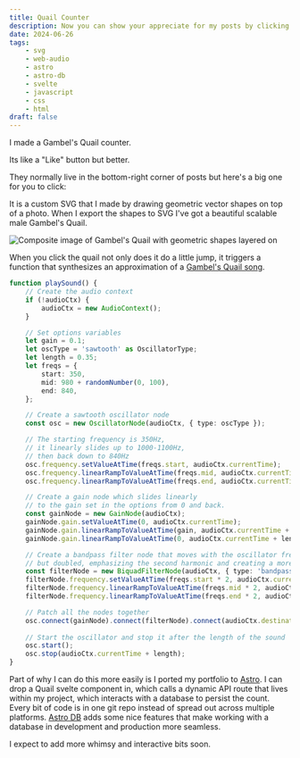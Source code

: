 ```yaml
---
title: Quail Counter
description: Now you can show your appreciate for my posts by clicking on a quail.
date: 2024-06-26
tags:
    - svg
    - web-audio
    - astro
    - astro-db
    - svelte
    - javascript
    - css
    - html
draft: false
---
```


I made a Gambel's Quail counter. 

Its like a "Like" button but better. 

They normally live in the bottom-right corner of posts but here's a big one for you to click:

<BigQuail url="/blog/2024-06-26-quail" client:only="svelte" />

It is a custom SVG that I made by drawing geometric vector shapes on top of a photo. When I export the shapes to SVG I've got a beautiful scalable male Gambel's Quail. 

![Composite image of Gambel's Quail with geometric shapes layered on](./gaqu_composite.png)

When you click the quail not only does it do a little jump, it triggers a function that synthesizes an approximation of a [Gambel's Quail song](https://macaulaylibrary.org/asset/223146831).

```typescript
function playSound() {
    // Create the audio context
    if (!audioCtx) {
        audioCtx = new AudioContext();
    }

    // Set options variables
    let gain = 0.1;
    let oscType = 'sawtooth' as OscillatorType;
    let length = 0.35;
    let freqs = {
        start: 350,
        mid: 980 + randomNumber(0, 100),
        end: 840,
    };

    // Create a sawtooth oscillator node
    const osc = new OscillatorNode(audioCtx, { type: oscType });

    // The starting frequency is 350Hz, 
    // it linearly slides up to 1000-1100Hz, 
    // then back down to 840Hz
    osc.frequency.setValueAtTime(freqs.start, audioCtx.currentTime);
    osc.frequency.linearRampToValueAtTime(freqs.mid, audioCtx.currentTime + length / 2);
    osc.frequency.linearRampToValueAtTime(freqs.end, audioCtx.currentTime + length);

    // Create a gain node which slides linearly 
    // to the gain set in the options from 0 and back. 
    const gainNode = new GainNode(audioCtx);
    gainNode.gain.setValueAtTime(0, audioCtx.currentTime);
    gainNode.gain.linearRampToValueAtTime(gain, audioCtx.currentTime + length / 2);
    gainNode.gain.linearRampToValueAtTime(0, audioCtx.currentTime + length);

    // Create a bandpass filter node that moves with the oscillator frequency
    // but doubled, emphasizing the second harmonic and creating a more nasal sound.
    const filterNode = new BiquadFilterNode(audioCtx, { type: 'bandpass', Q: 1 });
    filterNode.frequency.setValueAtTime(freqs.start * 2, audioCtx.currentTime);
    filterNode.frequency.linearRampToValueAtTime(freqs.mid * 2, audioCtx.currentTime + length / 2);
    filterNode.frequency.linearRampToValueAtTime(freqs.end * 2, audioCtx.currentTime + length);

    // Patch all the nodes together
    osc.connect(gainNode).connect(filterNode).connect(audioCtx.destination);
    
    // Start the oscillator and stop it after the length of the sound
    osc.start();
    osc.stop(audioCtx.currentTime + length);
}
```

Part of why I can do this more easily is I ported my portfolio to [Astro](https://astro.build/). I can drop a Quail svelte component in, which calls a dynamic API route that lives within my project, which interacts with a database to persist the count. Every bit of code is in one git repo instead of spread out across multiple platforms. [Astro DB](https://astro.build/db/) adds some nice features that make working with a database in development and production more seamless. 

I expect to add more whimsy and interactive bits soon. 